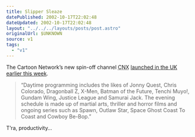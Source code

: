```yaml
---
title: Slipper Sleaze
datePublished: 2002-10-17T22:02:48
dateUpdated: 2002-10-17T22:02:48
layout: "../../../layouts/posts/post.astro"
originalUrl: $UNKNOWN
source: v1
tags:
  - "v1"
---
```


The Cartoon Network&#8217;s new spin-off channel <abbr title="Cartoon Network eXtra?">CNX</abbr> [launched in the UK earlier this week][1].

> &#8220;Daytime programming includes the likes of Jonny Quest, Chris Colorado, Dragonball Z, X-Men, Batman of the Future, Tenchi Muyo!, Gundam Wing, Justice League and Samurai Jack. The evening schedule is made up of martial arts, thriller and horror films and ongoing series such as Spawn, Outlaw Star, Space Ghost Coast To Coast and Cowboy Be-Bop.&#8221;

T&#8217;ra, productivity&#8230;

[1]: http://www.digitalspy.co.uk/displayarticle.php?id=9217/ "DigitalSpy: CNX releases programming schedule"
